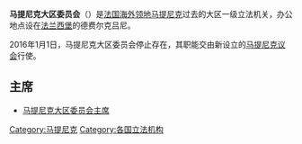 {{not|马提尼克议会}}
{{Infobox legislature
 | background_color   = 
 | text_color         = 
 | name               =马提尼克大区委员会
 | native_name        = Conseil régional de la Martinique
 | native_name_lang   = 
 | transcription_name = 
 | legislature        = [[大区委员会_(法国)|大区委员会]]
 | coa_pic            =
 | coa_res            = 
 | coa_alt            =
 | foundation         = <!-- {{Start date|YYYY|MM|DD}} --> 
 | house_type         = 
 | body               = 
 | houses             = 
 | leader1_type       = 
 | leader1            = 
 | party1             = 
 | election1          = 
 | leader2_type       = 
 | leader2            = 
 | party2             = 
 | election2          = 
 | leader3_type       = 
 | leader3            = 
 | party3             = 
 | election3          = 
 | leader4_type       = 
 | leader4            = 
 | party4             = 
 | election4          = 
 | leader5_type       = 
 | leader5            = 
 | party5             = 
 | election5          = 
 | leader6_type       = 
 | leader6            = 
 | party6             = 
 | election6          = 
 | members            = 41名
 | house1             = 
 | house2             = 
 | structure1         = 
 | structure1_res     = 
 | structure1_alt     = 
 | structure2         = 
 | structure2_res     = 
 | structure2_alt     = 
 | committees1        = 
 | committees2        = 
 | joint_committees   = 
 | voting_system1     = 两轮[[比例代表制|比例代表制]]
 | voting_system2     = 
 | last_election1     = 
 | last_election2     = 
 | previous_election1 =
 | previous_election2 =
 | session_room       = 
 | session_res        = 
 | session_alt        = 
 | meeting_place      = 
 | website            = {{URL|http://www.region-martinique.mq/}}
 | footnotes          = 
 | motto              = 
}}
'''马提尼克大区委员会'''（{{lang-fr|Conseil régional de la Martinique}}）是[[法国海外领地|法国海外领地]][[马提尼克|马提尼克]]过去的大区一级立法机关，办公地点设在[[法兰西堡|法兰西堡]]的德费尔克吕尼。

2016年1月1日，马提尼克大区委员会停止存在，其职能交由新设立的[[马提尼克议会|马提尼克议会]]行使。
== 主席 ==
* [[马提尼克大区委员会主席|马提尼克大区委员会主席]]
{{馬提尼克小作品}}

[[Category:马提尼克|Category:马提尼克]]
[[Category:各国立法机构|Category:各国立法机构]]